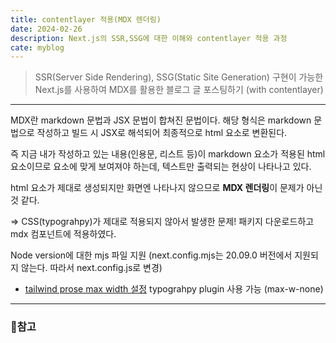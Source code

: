 ```yaml
---
title: contentlayer 적용(MDX 렌더링)
date: 2024-02-26
description: Next.js의 SSR,SSG에 대한 이해와 contentlayer 적용 과정
cate: myblog
---
```


> SSR(Server Side Rendering), SSG(Static Site Generation) 구현이 가능한 Next.js를 사용하여
> MDX를 활용한 블로그 글 포스팅하기 (with contentlayer)

<hr />

MDX란 markdown 문법과 JSX 문법이 합쳐진 문법이다. 해당 형식은 markdown 문법으로 작성하고 빌드 시 JSX로 해석되어 최종적으로 html 요소로 변환된다.

즉 지금 내가 작성하고 있는 내용(인용문, 리스트 등)이 markdown 요소가 적용된 html 요소이므로 요소에 맞게 보여져야 하는데,
텍스트만 출력되는 현상이 나타나고 있다.

html 요소가 제대로 생성되지만 화면엔 나타나지 않으므로 **MDX 렌더링**이 문제가 아닌 것 같다.

=> CSS(typograhpy)가 제대로 적용되지 않아서 발생한 문제! 패키지 다운로드하고 mdx 컴포넌트에 적용하였다.

Node version에 대한 mjs 파일 지원
(next.config.mjs는 20.09.0 버전에서 지원되지 않는다. 따라서 next.config.js로 변경)

- [tailwind prose max width 설정](https://stackoverflow.com/questions/74914969/override-65ch-max-width-in-tailwind-css-typography)
  typograhpy plugin 사용 가능 (max-w-none)

<hr />

### 📌참고
